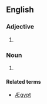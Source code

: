 ==English==

===Adjective===
{{en-adj|-}}

# {{archaic spelling of|[[Egyptian#Adjective|Egyptian]]}}

===Noun===
{{en-noun}}

# {{archaic spelling of|[[Egyptian#Noun|Egyptian]]}}

====Related terms====
* [[Ægypt]]